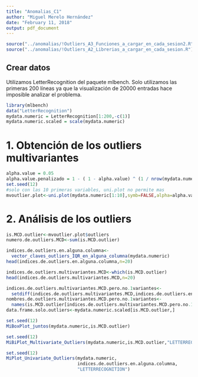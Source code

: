 ```yaml
---
title: "Anomalias_C1"
author: "Miguel Merelo Hernández"
date: "February 11, 2018"
output: pdf_document
---
```


```r
source("../anomalias/!Outliers_A3_Funciones_a_cargar_en_cada_sesion2.R")
source("../anomalias/!Outliers_A2_Librerias_a_cargar_en_cada_sesion.R")
```

## Crear datos
Utilizamos LetterRecognition del paquete mlbench. Solo utilizamos las primeras 200 líneas ya que la visualización de 20000 entradas hace imposible analizar el problema.

```r
library(mlbench)
data("LetterRecognition")
mydata.numeric = LetterRecognition[1:200,-c(1)]
mydata.numeric.scaled = scale(mydata.numeric)
```

# 1. Obtención de los outliers multivariantes
```r
alpha.value = 0.05
alpha.value.penalizado = 1 - ( 1 - alpha.value) ^ (1 / nrow(mydata.numeric))
set.seed(12)  
#solo con las 10 primeras variables, uni.plot no permite mas
mvoutlier.plot<-uni.plot(mydata.numeric[1:10],symb=FALSE,alpha=alpha.value.penalizado)
```

# 2. Análisis de los outliers
```r
is.MCD.outlier<-mvoutlier.plot$outliers
numero.de.outliers.MCD<-sum(is.MCD.outlier)

indices.de.outliers.en.alguna.columna<-
  vector_claves_outliers_IQR_en_alguna_columna(mydata.numeric)
head(indices.de.outliers.en.alguna.columna,n=20)
```

```r
indices.de.outliers.multivariantes.MCD<-which(is.MCD.outlier)
head(indices.de.outliers.multivariantes.MCD,n=20)
```

```r
indices.de.outliers.multivariantes.MCD.pero.no.1variantes<-
  setdiff(indices.de.outliers.multivariantes.MCD,indices.de.outliers.en.alguna.columna)
nombres.de.outliers.multivariantes.MCD.pero.no.1variantes<-
  names(is.MCD.outlier[indices.de.outliers.multivariantes.MCD.pero.no.1variantes])
data.frame.solo.outliers<-mydata.numeric.scaled[is.MCD.outlier,]
```

```r
set.seed(12) 
MiBoxPlot_juntos(mydata.numeric,is.MCD.outlier)
```

```r
set.seed(12)
MiBiPlot_Multivariate_Outliers(mydata.numeric,is.MCD.outlier,"LETTERRECOGNITION")
```

```r
set.seed(12) 
MiPlot_Univariate_Outliers(mydata.numeric,
                           indices.de.outliers.en.alguna.columna,
                           "LETTERRECOGNITION")
```

